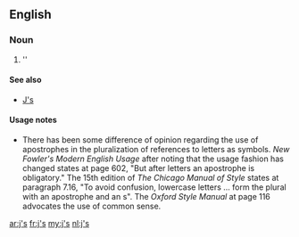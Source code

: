 ==English==

===Noun===
{{head|en|plural}}

# ''{{plural of|j|lang=en|nocat=1}}

====See also====
* [[J's]]

====Usage notes====
* There has been some difference of opinion regarding the use of apostrophes in the pluralization of references to letters as symbols.  ''New Fowler's Modern English Usage'' after noting that the usage fashion has changed states at page 602, "But after letters an apostrophe is obligatory."    The 15th edition of ''The Chicago Manual of Style'' states at paragraph 7.16, "To avoid confusion, lowercase letters ... form the plural with an apostrophe and an s".  The ''Oxford Style Manual'' at page 116 advocates the use of common sense.

[[ar:j's]]
[[fr:j's]]
[[my:j's]]
[[nl:j's]]